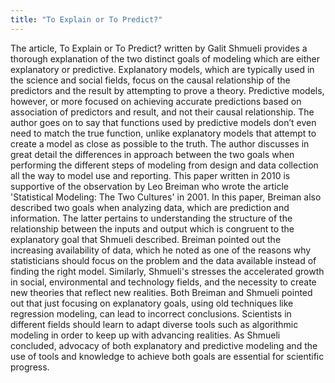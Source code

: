 ```yaml
---
title: "To Explain or To Predict?"
---
```


The article, To Explain or To Predict? written by Galit Shmueli provides a thorough explanation of the two distinct goals of modeling which are either explanatory or predictive. Explanatory models, which are typically used in the science and social fields, focus on the causal relationship of the predictors and the result by attempting to prove a theory. Predictive models, however, or more focused on achieving accurate predictions based on association of predictors and result, and not their causal relationship. The author goes on to say that functions used by predictive models don't even need to match the true function, unlike explanatory models that attempt to create a model as close as possible to the truth. The author discusses in great detail the differences in approach between the two goals when performing the different steps of modeling from design and data collection all the way to model use and reporting. This paper written in 2010 is supportive of the observation by Leo Breiman who wrote the article \'Statistical Modeling: The Two Cultures\' in 2001. In this paper, Breiman also described two goals when analyzing data, which are prediction and information. The latter pertains to understanding the structure of the relationship between the inputs and output which is congruent to the explanatory goal that Shmueli described. Breiman pointed out the increasing availability of data, which he noted as one of the reasons why statisticians should focus on the problem and the data available instead of finding the right model. Similarly, Shmueli\'s stresses the accelerated growth in social, environmental and technology fields, and the necessity to create new theories that reflect new realities. Both Breiman and Shmueli pointed out that just focusing on explanatory goals, using old techniques like regression modeling, can lead to incorrect conclusions. Scientists in different fields should learn to adapt diverse tools such as algorithmic modeling in order to keep up with advancing realities. As Shmueli concluded, advocacy of both explanatory and predictive modeling and the use of tools and knowledge to achieve both goals are essential for scientific progress.
